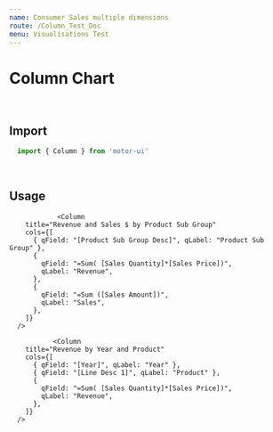 ```yaml
---
name: Consumer Sales multiple dimensions
route: /Column_Test_Doc
menu: Visualisations Test
---
```


<h1 style={{ margin: '0px' }}>Column Chart</h1>

<br />

## Import

```javascript
  import { Column } from 'motor-ui'
```

<br />

## Usage



<Playground>
<Motor  
  config={{
            host: "localhost",
            secure: false,
            port: 19077,
            prefix: "",
            appId: "de8b2fd6-f9d3-48c3-878b-849317369bfb"
  }}>

                <Column
        title="Revenue and Sales $ by Product Sub Group"
        cols={[
          { qField: "[Product Sub Group Desc]", qLabel: "Product Sub Group" },
          {
            qField: "=Sum( [Sales Quantity]*[Sales Price])",
            qLabel: "Revenue",
          },
          {
            qField: "=Sum ([Sales Amount])",
            qLabel: "Sales",
          },
        ]}
      />

           
     
  </Motor>
</Playground>

<Playground>
<Motor  
  config={{
            host: "localhost",
            secure: false,
            port: 19077,
            prefix: "",
            appId: "de8b2fd6-f9d3-48c3-878b-849317369bfb"
  }}>

               <Column
        title="Revenue by Year and Product"
        cols={[
          { qField: "[Year]", qLabel: "Year" },
          { qField: "[Line Desc 1]", qLabel: "Product" },
          {
            qField: "=Sum( [Sales Quantity]*[Sales Price])",
            qLabel: "Revenue",
          },
        ]}
      />

           
     
  </Motor>
</Playground>